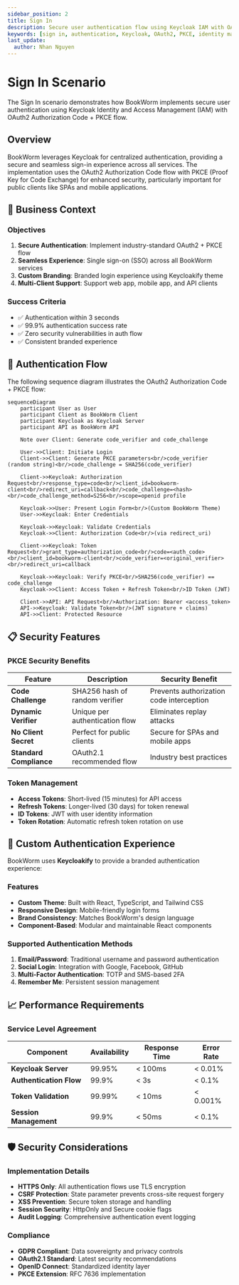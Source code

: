 ```yaml
---
sidebar_position: 2
title: Sign In
description: Secure user authentication flow using Keycloak IAM with OAuth2 Authorization Code and PKCE
keywords: [sign in, authentication, Keycloak, OAuth2, PKCE, identity management, SSO, authorization code flow]
last_update:
  author: Nhan Nguyen
---
```


# Sign In Scenario

The Sign In scenario demonstrates how BookWorm implements secure user authentication using Keycloak Identity and Access Management (IAM) with OAuth2 Authorization Code + PKCE flow.

## Overview

BookWorm leverages Keycloak for centralized authentication, providing a secure and seamless sign-in experience across all services. The implementation uses the OAuth2 Authorization Code flow with PKCE (Proof Key for Code Exchange) for enhanced security, particularly important for public clients like SPAs and mobile applications.

## 🎯 Business Context

### Objectives

1. **Secure Authentication**: Implement industry-standard OAuth2 + PKCE flow
2. **Seamless Experience**: Single sign-on (SSO) across all BookWorm services
3. **Custom Branding**: Branded login experience using Keycloakify theme
4. **Multi-Client Support**: Support web app, mobile app, and API clients

### Success Criteria

- ✅ Authentication within 3 seconds
- ✅ 99.9% authentication success rate
- ✅ Zero security vulnerabilities in auth flow
- ✅ Consistent branded experience

## 🔄 Authentication Flow

The following sequence diagram illustrates the OAuth2 Authorization Code + PKCE flow:

```mermaid
sequenceDiagram
    participant User as User
    participant Client as BookWorm Client
    participant Keycloak as Keycloak Server
    participant API as BookWorm API

    Note over Client: Generate code_verifier and code_challenge

    User->>Client: Initiate Login
    Client->>Client: Generate PKCE parameters<br/>code_verifier (random string)<br/>code_challenge = SHA256(code_verifier)

    Client->>Keycloak: Authorization Request<br/>response_type=code<br/>client_id=bookworm-client<br/>redirect_uri=callback<br/>code_challenge=<hash><br/>code_challenge_method=S256<br/>scope=openid profile

    Keycloak->>User: Present Login Form<br/>(Custom BookWorm Theme)
    User->>Keycloak: Enter Credentials

    Keycloak->>Keycloak: Validate Credentials
    Keycloak->>Client: Authorization Code<br/>(via redirect_uri)

    Client->>Keycloak: Token Request<br/>grant_type=authorization_code<br/>code=<auth_code><br/>client_id=bookworm-client<br/>code_verifier=<original_verifier><br/>redirect_uri=callback

    Keycloak->>Keycloak: Verify PKCE<br/>SHA256(code_verifier) == code_challenge
    Keycloak->>Client: Access Token + Refresh Token<br/>ID Token (JWT)

    Client->>API: API Request<br/>Authorization: Bearer <access_token>
    API->>Keycloak: Validate Token<br/>(JWT signature + claims)
    API->>Client: Protected Resource
```

## 📋 Security Features

### PKCE Security Benefits

| Feature                 | Description                    | Security Benefit                         |
| ----------------------- | ------------------------------ | ---------------------------------------- |
| **Code Challenge**      | SHA256 hash of random verifier | Prevents authorization code interception |
| **Dynamic Verifier**    | Unique per authentication flow | Eliminates replay attacks                |
| **No Client Secret**    | Perfect for public clients     | Secure for SPAs and mobile apps          |
| **Standard Compliance** | OAuth2.1 recommended flow      | Industry best practices                  |

### Token Management

- **Access Tokens**: Short-lived (15 minutes) for API access
- **Refresh Tokens**: Longer-lived (30 days) for token renewal
- **ID Tokens**: JWT with user identity information
- **Token Rotation**: Automatic refresh token rotation on use

## 🎨 Custom Authentication Experience

BookWorm uses **Keycloakify** to provide a branded authentication experience:

### Features

- **Custom Theme**: Built with React, TypeScript, and Tailwind CSS
- **Responsive Design**: Mobile-friendly login forms
- **Brand Consistency**: Matches BookWorm's design language
- **Component-Based**: Modular and maintainable React components

### Supported Authentication Methods

1. **Email/Password**: Traditional username and password authentication
2. **Social Login**: Integration with Google, Facebook, GitHub
3. **Multi-Factor Authentication**: TOTP and SMS-based 2FA
4. **Remember Me**: Persistent session management

## 📈 Performance Requirements

### Service Level Agreement

| Component               | Availability | Response Time | Error Rate |
| ----------------------- | ------------ | ------------- | ---------- |
| **Keycloak Server**     | 99.95%       | < 100ms       | < 0.01%    |
| **Authentication Flow** | 99.9%        | < 3s          | < 0.1%     |
| **Token Validation**    | 99.99%       | < 10ms        | < 0.001%   |
| **Session Management**  | 99.9%        | < 50ms        | < 0.1%     |

## 🛡️ Security Considerations

### Implementation Details

- **HTTPS Only**: All authentication flows use TLS encryption
- **CSRF Protection**: State parameter prevents cross-site request forgery
- **XSS Prevention**: Secure token storage and handling
- **Session Security**: HttpOnly and Secure cookie flags
- **Audit Logging**: Comprehensive authentication event logging

### Compliance

- **GDPR Compliant**: Data sovereignty and privacy controls
- **OAuth2.1 Standard**: Latest security recommendations
- **OpenID Connect**: Standardized identity layer
- **PKCE Extension**: RFC 7636 implementation
